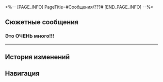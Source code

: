 <%-- [PAGE_INFO]
PageTitle=#Сообщения/???#
[END_PAGE_INFO] --%>
{{Сообщение Инфобокс
|id          = 35
|Изображение = НИП ??? Иконка.png
|Тип         = НИП
|Отправитель = ???
|ПодписьСоо  = 
|Фракция     = Лофу Сяньчжоу
}}

==Сюжетные сообщения==
===Это ОЧЕНЬ много!!!===
{{Сообщения
|условие_получения = 
|текст =
:'''???:''' Это ОЧЕНЬ много!!!
:'''???:''' Ты серьёзно?
:{Выбор} Ты кто?
::'''(Первопроходец):''' Ты кто? Откуда у тебя мой номер?
:{Выбор} Ты же чай продаёшь?
::'''(Первопроходец):''' Ты лисица Дайцин, которая чай продаёт?
:'''???:''' Извини, это я сгоряча. Тебя обманули. Аккаунт Лисицы Дайцин - кибермошенничество, а это моя левая учётка.
:'''???:''' Кто ж знал, что ты столько денег переведёшь. Меня совесть мучает. Я хочу вернуть тебе деньги.
:'''???:''' Да и тебе бы не хотелось столько потерять, верно?
:{Выбор} Давай встретимся.
::'''(Первопроходец):''' Ладно. Давай встретимся.
:{Выбор} Думаю, что ты просто боишься.
::'''(Первопроходец):''' Совесть? А я думаю, что тебе просто страшно. Неожиданная сумма, ага?
::'''???:''' Может, и так. Но и тебе не хотелось бы потерять столько денег. Я верну тебе деньги, и все будут в выигрыше.
:{Выбор} Это мелочь, оставь себе.
::'''(Первопроходец):''' Это мелочь, не бери в голову.
::'''???:''' Легко тебе говорить. Кстати, твои деньги на мой счёт не легли. Они отмечены для расследования кредитным агентством безопасности КММ.
::'''???:''' Не понимаю богачей. Если у тебя денег куры не клюют, то почему бы не купить настоящих чайных листьев?
:'''???:''' Я уже жалею. Я верну тебе деньги.
:'''???:''' Сохрани эту учётку. Можешь подписать как Цинстер. Я свяжусь с тобой, когда ты будешь в Облачной переправе.
}}
----

==История изменений==
{{История изменений|2.7}}

==Навигация==
{{Сообщения Навбокс}}